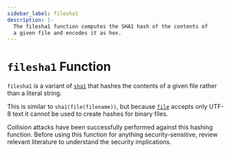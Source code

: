 ```yaml
---
sidebar_label: filesha1
description: |-
  The filesha1 function computes the SHA1 hash of the contents of
  a given file and encodes it as hex.
---
```


# `filesha1` Function

`filesha1` is a variant of [`sha1`](../../language/functions/sha1.mdx)
that hashes the contents of a given file rather than a literal string.

This is similar to `sha1(file(filename))`, but
because [`file`](../../language/functions/file.mdx) accepts only UTF-8 text it cannot be used to
create hashes for binary files.

Collision attacks have been successfully performed against this hashing
function. Before using this function for anything security-sensitive, review
relevant literature to understand the security implications.
